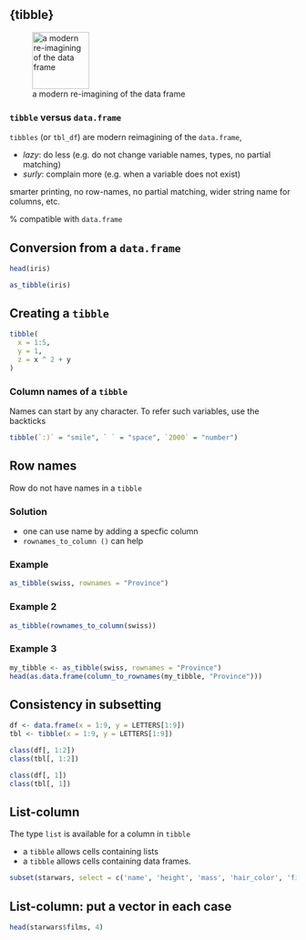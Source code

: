 ## {tibble}

![a modern re-imagining of the data frame](../Rmd_files/tidyverse/figs/hex-tibble.png){width="100px"}

### `tibble` versus `data.frame`

`tibbles` (or `tbl_df`) are modern reimagining of the `data.frame`, 

- _lazy_: do less (e.g. do not change variable names, types, no partial matching) 
- _surly_: complain more (e.g. when a variable does not exist)

\bigskip

\rsa smarter printing, no row-names, no partial matching, wider string name for columns, etc.


\rsa 100\% compatible  with `data.frame`

## Conversion from a `data.frame`

```r
head(iris)
```

\pause

```r
as_tibble(iris)
```

##  Creating a `tibble`

```r
tibble(
  x = 1:5, 
  y = 1, 
  z = x ^ 2 + y
)
```

\pause

### Column names of a `tibble` {.allowframebreaks}

Names can start by any character. To refer such variables, use the backticks

```r
tibble(`:)` = "smile", ` ` = "space", `2000` = "number")
```

## Row names {.allowframebreaks}

Row do not have names in a `tibble`

### Solution
  - one can use name by adding a specfic column
  - `rownames_to_column ()` can help


### Example
```r
as_tibble(swiss, rownames = "Province")
```

### Example 2
```r
as_tibble(rownames_to_column(swiss))
```

### Example 3
```r
my_tibble <- as_tibble(swiss, rownames = "Province")
head(as.data.frame(column_to_rownames(my_tibble, "Province")))
```


## Consistency in subsetting

```r
df <- data.frame(x = 1:9, y = LETTERS[1:9])
tbl <- tibble(x = 1:9, y = LETTERS[1:9])
```

\pause

```r
class(df[, 1:2])
class(tbl[, 1:2])
```

\pause

```r
class(df[, 1])
class(tbl[, 1])
```


## List-column

The type `list` is available for a column in `tibble`

  - a `tibble` allows cells containing lists
  - a `tibble` allows cells containing data frames.

```r
subset(starwars, select = c('name', 'height', 'mass', 'hair_color', 'films', 'vehicles'))
```

## List-column: put a vector in each case

```r
head(starwars$films, 4)
```

